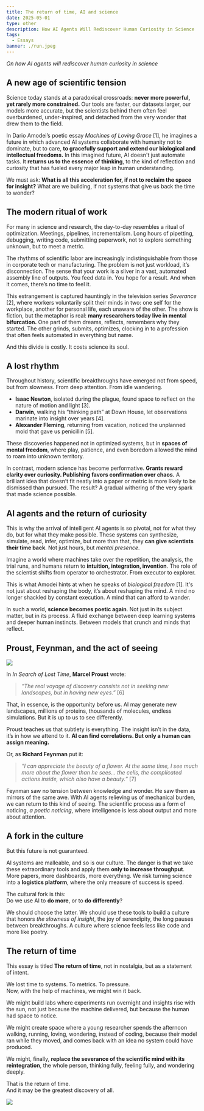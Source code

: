 ```yaml
---
title: The return of time, AI and science
date: 2025-05-01
type: other
description: How AI Agents Will Rediscover Human Curiosity in Science
tags:
  - Essays
banner: ./run.jpeg
---
```


_On how AI agents will rediscover human curiosity in science_

## A new age of scientific tension

Science today stands at a paradoxical crossroads: **never more powerful, yet rarely more constrained.** Our tools are faster, our datasets larger, our models more accurate, but the scientists behind them often feel overburdened, under-inspired, and detached from the very wonder that drew them to the field.

In Dario Amodei’s poetic essay _Machines of Loving Grace_ [1], he imagines a future in which advanced AI systems collaborate with humanity not to dominate, but to care, **to gracefully support and extend our biological and intellectual freedoms.** In this imagined future, AI doesn't just automate tasks. It **returns us to the essence of thinking**, to the kind of reflection and curiosity that has fueled every major leap in human understanding.

We must ask: **What is all this acceleration for, if not to reclaim the space for insight?** What are we building, if not systems that give us back the time to wonder?

## The modern ritual of work

For many in science and research, the day-to-day resembles a ritual of optimization. Meetings, pipelines, incrementalism. Long hours of pipetting, debugging, writing code, submitting paperwork, not to explore something unknown, but to meet a metric.

The rhythms of scientific labor are increasingly indistinguishable from those in corporate tech or manufacturing. The problem is not just workload, it’s disconnection. The sense that your work is a sliver in a vast, automated assembly line of outputs. You feed data in. You hope for a result. And when it comes, there’s no time to feel it.

This estrangement is captured hauntingly in the television series _Severance_ [2], where workers voluntarily split their minds in two: one self for the workplace, another for personal life, each unaware of the other. The show is fiction, but the metaphor is real: **many researchers today live in mental bifurcation.** One part of them dreams, reflects, remembers why they started. The other grinds, submits, optimizes, clocking in to a profession that often feels automated in everything but name.

And this divide is costly. It costs science its soul.

## A lost rhythm

Throughout history, scientific breakthroughs have emerged not from speed, but from slowness. From deep attention. From idle wandering.

- **Isaac Newton**, isolated during the plague, found space to reflect on the nature of motion and light [3].
- **Darwin**, walking his “thinking path” at Down House, let observations marinate into insight over years [4].
- **Alexander Fleming**, returning from vacation, noticed the unplanned mold that gave us penicillin [5].

These discoveries happened not in optimized systems, but in **spaces of mental freedom**, where play, patience, and even boredom allowed the mind to roam into unknown territory.

In contrast, modern science has become performative. **Grants reward clarity over curiosity. Publishing favors confirmation over chaos.** A brilliant idea that doesn’t fit neatly into a paper or metric is more likely to be dismissed than pursued. The result? A gradual withering of the very spark that made science possible.

## AI agents and the return of curiosity

This is why the arrival of intelligent AI agents is so pivotal, not for what they do, but for what they make possible. These systems can synthesize, simulate, read, infer, optimize, but more than that, they **can give scientists their time back**. Not just hours, but _mental presence_.

Imagine a world where machines take over the repetition, the analysis, the trial runs, and humans return to **intuition, integration, invention**. The role of the scientist shifts from operator to orchestrator. From executor to explorer.

This is what Amodei hints at when he speaks of _biological freedom_ [1]. It's not just about reshaping the body, it’s about reshaping the mind. A mind no longer shackled by constant execution. A mind that can afford to wander.

In such a world, **science becomes poetic again**. Not just in its subject matter, but in its process. A fluid exchange between deep learning systems and deeper human instincts. Between models that crunch and minds that reflect.

## Proust, Feynman, and the act of seeing

![](./proust.png)

In _In Search of Lost Time_, **Marcel Proust** wrote:

> _“The real voyage of discovery consists not in seeking new landscapes, but in having new eyes.”_ [6]

That, in essence, is the opportunity before us. AI may generate new landscapes, millions of proteins, thousands of molecules, endless simulations. But it is up to us to see differently.

Proust teaches us that subtlety is everything. The insight isn’t in the data, it’s in how we attend to it. **AI can find correlations. But only a human can assign meaning.**

Or, as **Richard Feynman** put it:

> _“I can appreciate the beauty of a flower. At the same time, I see much more about the flower than he sees… the cells, the complicated actions inside, which also have a beauty.”_ [7]

Feynman saw no tension between knowledge and wonder. He saw them as mirrors of the same awe. With AI agents relieving us of mechanical burden, we can return to this kind of seeing. The scientific process as a form of noticing, _a poetic noticing_, where intelligence is less about output and more about attention.

## A fork in the culture

But this future is not guaranteed.

AI systems are malleable, and so is our culture. The danger is that we take these extraordinary tools and apply them **only to increase throughput**. More papers, more dashboards, more everything. We risk turning science into a **logistics platform**, where the only measure of success is speed.

The cultural fork is this:  
Do we use AI to **do more**, or to **do differently**?

We should choose the latter. We should use these tools to build a culture that honors _the slowness of insight_, the joy of serendipity, the long pauses between breakthroughs. A culture where science feels less like code and more like poetry.

## The return of time

This essay is titled **The return of time**, not in nostalgia, but as a statement of intent.

We lost time to systems. To metrics. To pressure.  
Now, with the help of machines, we might win it back.

We might build labs where experiments run overnight and insights rise with the sun, not just because the machine delivered, but because the human had space to notice.

We might create space where a young researcher spends the afternoon walking, running, loving, wondering, instead of coding, because their model ran while they moved, and comes back with an idea no system could have produced.

We might, finally, **replace the severance of the scientific mind with its reintegration**, the whole person, thinking fully, feeling fully, and wondering deeply.

That is the return of time.  
And it may be the greatest discovery of all.

![](./severance.png)
